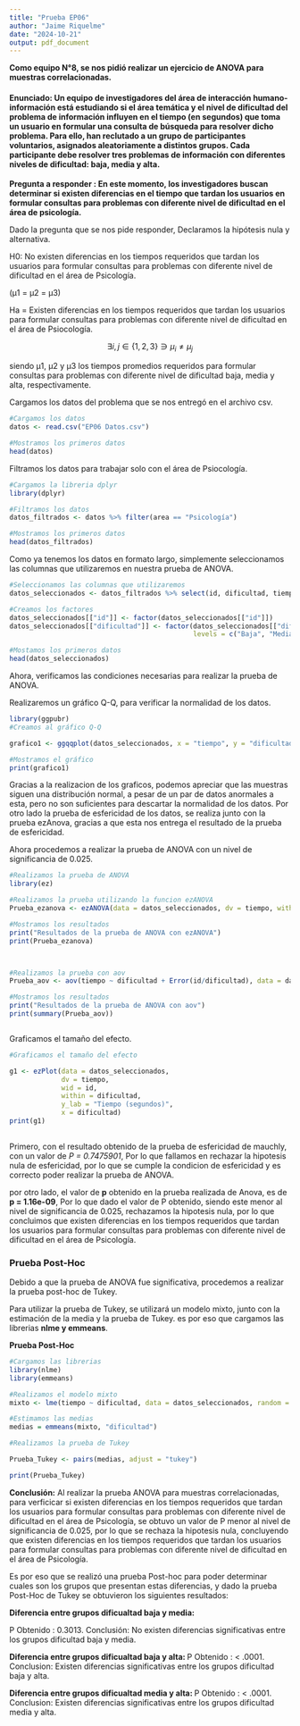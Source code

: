 ```yaml
---
title: "Prueba EP06"
author: "Jaime Riquelme"
date: "2024-10-21"
output: pdf_document
---
```

 **Como equipo N°8, se nos pidió realizar un ejercicio de ANOVA para muestras correlacionadas. **
 
#### Enunciado: Un equipo de investigadores del área de interacción humano-información está estudiando si el área temática y el nivel de dificultad del problema de información influyen en el tiempo (en segundos) que toma un usuario en formular una consulta de búsqueda para resolver dicho problema. Para ello, han reclutado a un grupo de participantes voluntarios, asignados aleatoriamente a distintos grupos. Cada participante debe resolver tres problemas de información con diferentes niveles de dificultad: baja, media y alta.

**Pregunta a responder : En este momento, los investigadores buscan determinar si existen diferencias en el tiempo que tardan los usuarios en formular consultas para problemas con diferente nivel de dificultad en el área de psicología.**

Dado la pregunta que se nos pide responder, Declaramos la hipótesis nula y alternativa.

H0: No existen diferencias en los tiempos requeridos que tardan los usuarios para formular consultas para problemas con diferente nivel de dificultad en el área de Psicología.

(μ1 = μ2 = μ3)

Ha = Existen diferencias en los tiempos requeridos que tardan los usuarios para formular consultas para problemas con diferente nivel de dificultad en el área de Psiocología.


$$ \exists i, j \in \{1,2,3\} \ni \mu_i \neq \mu_j $$

siendo μ1, μ2 y μ3 los tiempos promedios requeridos para formular consultas para problemas con diferente nivel de dificultad baja, media y alta, respectivamente.


Cargamos los datos del problema que se nos entregó en el archivo csv.

```r
#Cargamos los datos
datos <- read.csv("EP06 Datos.csv")

#Mostramos los primeros datos
head(datos)

```

Filtramos los datos para trabajar solo con el área de Psiocología.

```r
#Cargamos la libreria dplyr
library(dplyr)

#Filtramos los datos
datos_filtrados <- datos %>% filter(area == "Psicología")

#Mostramos los primeros datos
head(datos_filtrados)
```
Como ya tenemos los datos en formato largo, simplemente seleccionamos las columnas que utilizaremos en nuestra prueba de ANOVA.

```r
#Seleccionamos las columnas que utilizaremos
datos_seleccionados <- datos_filtrados %>% select(id, dificultad, tiempo)

#Creamos los factores
datos_seleccionados[["id"]] <- factor(datos_seleccionados[["id"]])
datos_seleccionados[["dificultad"]] <- factor(datos_seleccionados[["dificultad"]],
                                              levels = c("Baja", "Media", "Alta"))

#Mostamos los primeros datos
head(datos_seleccionados)

```
Ahora, verificamos las condiciones necesarias para realizar la prueba de ANOVA.

Realizaremos un gráfico Q-Q, para verificar la normalidad de los datos.

```r
library(ggpubr)
#Creamos al gráfico Q-Q

grafico1 <- ggqqplot(datos_seleccionados, x = "tiempo", y = "dificultad", color="dificultad") + facet_wrap(~ dificultad) + rremove("x.ticks") + rremove("x.text") + rremove("y.text") + rremove("y.ticks") + rremove("axis.title")

#Mostramos el gráfico
print(grafico1)
```
Gracias a la realizacion de los graficos, podemos apreciar que las muestras siguen una distribución normal, a pesar de un par de datos anormales a esta, pero no son suficientes para descartar la normalidad de los datos.
Por otro lado la prueba de esfericidad de los datos, se realiza junto con la prueba ezAnova, gracias a que esta nos entrega el resultado de la prueba de esfericidad.

Ahora procedemos a realizar la prueba de ANOVA con un nivel de significancia de 0.025.

```r
#Realizamos la prueba de ANOVA
library(ez)

#Realizamos la prueba utilizando la funcion ezANOVA
Prueba_ezanova <- ezANOVA(data = datos_seleccionados, dv = tiempo, within = dificultad, wid = id, return_aov = TRUE)

#Mostramos los resultados
print("Resultados de la prueba de ANOVA con ezANOVA")
print(Prueba_ezanova)



#Realizamos la prueba con aov
Prueba_aov <- aov(tiempo ~ dificultad + Error(id/dificultad), data = datos_seleccionados)

#Mostramos los resultados
print("Resultados de la prueba de ANOVA con aov")
print(summary(Prueba_aov))



```
Graficamos el tamaño del efecto.
```r
#Graficamos el tamaño del efecto

g1 <- ezPlot(data = datos_seleccionados,
             dv = tiempo,
             wid = id,
             within = dificultad,
             y_lab = "Tiempo (segundos)",
             x = dificultad)
print(g1)
 
```

Primero, con el resultado obtenido de la prueba de esfericidad de mauchly, con un valor de *P = 0.7475901*, Por lo que fallamos en rechazar la hipotesis nula de esfericidad, por lo que se cumple la condicion de esfericidad y es correcto poder realizar la prueba de ANOVA.

por otro lado, el valor de **p** obtenido en la prueba realizada de Anova, es de **p = 1.16e-09**, Por lo que dado el valor de P obtenido, siendo este menor al nivel de significancia de 0.025, rechazamos la hipotesis nula, por lo que concluimos que existen diferencias en los tiempos requeridos que tardan los usuarios para formular consultas para problemas con diferente nivel de dificultad en el área de Psicología.

### Prueba Post-Hoc

Debido a que la prueba de ANOVA fue significativa, procedemos a realizar la prueba post-hoc de Tukey.

Para utilizar la prueba de Tukey, se utilizará un modelo mixto, junto con la estimación de la media y la prueba de Tukey. es por eso que cargamos las librerias **nlme y emmeans**.

**Prueba Post-Hoc**
```r
#Cargamos las librerias
library(nlme)
library(emmeans)

#Realizamos el modelo mixto
mixto <- lme(tiempo ~ dificultad, data = datos_seleccionados, random = ~1|id)

#Estimamos las medias
medias = emmeans(mixto, "dificultad")

#Realizamos la prueba de Tukey

Prueba_Tukey <- pairs(medias, adjust = "tukey")

print(Prueba_Tukey)

```
**Conclusión:**
Al realizar la prueba ANOVA para muestras correlacionadas, para verficicar si existen diferencias en los tiempos requeridos que tardan los usuarios para formular consultas para problemas con diferente nivel de dificultad en el área de Psicología, se obtuvo un valor de P menor al nivel de significancia de 0.025, por lo que se rechaza la hipotesis nula, concluyendo que existen diferencias en los tiempos requeridos que tardan los usuarios para formular consultas para problemas con diferente nivel de dificultad en el área de Psicología.

Es por eso que se realizó una prueba Post-hoc para poder determinar cuales son los grupos que presentan estas diferencias, y dado la prueba Post-Hoc de Tukey se obtuvieron los siguientes resultados:

**Diferencia entre grupos dificualtad baja y media: **

P Obtenido : 0.3013.
Conclusión: No existen diferencias significativas entre los grupos dificultad baja y media.

**Diferencia entre grupos dificualtad baja y alta: **
P Obtenido : < .0001.
Conclusion: Existen diferencias significativas entre los grupos dificultad baja y alta.

**Diferencia entre grupos dificualtad media y alta: **
P Obtenido : < .0001.
Conclusion: Existen diferencias significativas entre los grupos dificultad media y alta.




  




